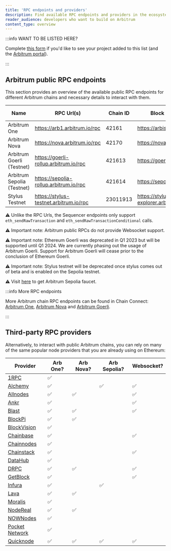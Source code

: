 ```yaml
---
title: 'RPC endpoints and providers'
description: Find available RPC endpoints and providers in the ecosystem
reader_audience: developers who want to build on Arbitrum
content_type: overview
---
```


:::info WANT TO BE LISTED HERE?

Complete [this form](https://docs.google.com/forms/d/e/1FAIpQLSdw0U-9LcLuih5TZ_QghS-S_MS4wCKSEigA_IQEza_hFmNVow/viewform) if you'd like to see your project added to this list (and the [Arbitrum portal](https://portal.arbitrum.one/)).

:::

## Arbitrum public RPC endpoints

This section provides an overview of the available public RPC endpoints for different Arbitrum chains and necessary details to interact with them.

| Name                       | RPC Url(s)                             | Chain ID | Block explorer                               | Underlying chain | Tech stack       | Sequencer feed URL                    | Sequencer endpoint<sup>⚠️</sup>                  |
| -------------------------- | -------------------------------------- | -------- | -------------------------------------------- | ---------------- | ---------------- | ------------------------------------- | ------------------------------------------------ |
| Arbitrum One               | https://arb1.arbitrum.io/rpc           | 42161    | https://arbiscan.io/                         | Ethereum         | Nitro (Rollup)   | wss://arb1.arbitrum.io/feed           | https://arb1-sequencer.arbitrum.io/rpc           |
| Arbitrum Nova              | https://nova.arbitrum.io/rpc           | 42170    | https://nova.arbiscan.io/                    | Ethereum         | Nitro (AnyTrust) | wss://nova.arbitrum.io/feed           | https://nova-sequencer.arbitrum.io/rpc           |
| Arbitrum Goerli (Testnet)  | https://goerli-rollup.arbitrum.io/rpc  | 421613   | https://goerli.arbiscan.io                   | Goerli           | Nitro (Rollup)   | wss://goerli-rollup.arbitrum.io/feed  | https://goerli-rollup-sequencer.arbitrum.io/rpc  |
| Arbitrum Sepolia (Testnet) | https://sepolia-rollup.arbitrum.io/rpc | 421614   | https://sepolia.arbiscan.io                  | Sepolia          | Nitro (Rollup)   | wss://sepolia-rollup.arbitrum.io/feed | https://sepolia-rollup-sequencer.arbitrum.io/rpc |
| Stylus Testnet             | https://stylus-testnet.arbitrum.io/rpc | 23011913 | https://stylus-testnet-explorer.arbitrum.io/ | Arbitrum Sepolia | Nitro (Rollup)   | wss://stylus-sepolia.arbitrum.io/feed | https://stylus-testnet-sequencer.arbitrum.io/rpc |

⚠️ Unlike the RPC Urls, the Sequencer endpoints only support `eth_sendRawTransaction` and `eth_sendRawTransactionConditional` calls.

⚠️ Important note: Arbitrum public RPCs do not provide Websocket support.

⚠️ Important note: Ethereum Goerli was deprecated in Q1 2023 but will be supported until Q1 2024. We are currently phasing out the usage of Arbitrum Goerli. Support for Arbitrum Goerli will cease prior to the conclusion of Ethereum Goerli.

⚠️ Important note: Stylus testnet will be deprecated once stylus comes out of beta and is enabled on the Sepolia testnet.

⚠️ Visit [here](https://faucet.quicknode.com/arbitrum/sepolia) to get Arbitrum Sepolia faucet.

:::info More RPC endpoints

More Arbitrum chain RPC endpoints can be found in Chain Connect: [Arbitrum One](https://www.alchemy.com/chain-connect/chain/arbitrum-one), [Arbitrum Nova](https://www.alchemy.com/chain-connect/chain/arbitrum-nova) and [Arbitrum Goerli](https://www.alchemy.com/chain-connect/chain/arbitrum-goerli).

:::

## Third-party RPC providers

Alternatively, to interact with public Arbitrum chains, you can rely on many of the same popular node providers that you are already using on Ethereum:

| Provider                                                                             | Arb One? | Arb Nova? | Arb Sepolia? | Websocket? |
| ------------------------------------------------------------------------------------ | -------- | --------- | ------------ | ---------- |
| [1RPC](https://docs.1rpc.io/overview/supported-networks#arbitrum)                    | ✅       |           |              |            |
| [Alchemy](https://docs.alchemy.com/reference/arbitrum-api-quickstart)                | ✅       |           | ✅           | ✅         |
| [Allnodes](https://arbitrum.publicnode.com)                                          | ✅       | ✅        |              | ✅         |
| [Ankr](https://www.ankr.com/docs/rpc-service/chains/chains-list/#arbitrum)           | ✅       |           |              | ✅         |
| [Blast](https://blastapi.io/public-api/arbitrum)                                     | ✅       | ✅        |              | ✅         |
| [BlockPi](https://docs.blockpi.io/documentations/api-reference/arbitrum)             | ✅       | ✅        |              |            |
| [BlockVision](https://dashboard.blockvision.org/connect)                             | ✅       |           |              |            |
| [Chainbase](https://docs.chainbase.com/docs/chain-api-overview#arbitrum-one)         | ✅       |           |              | ✅         |
| [Chainnodes](https://www.chainnodes.org/chains/arbitrum)                             | ✅       |           |              |            |
| [Chainstack](https://chainstack.com/build-better-with-arbitrum/)                     | ✅       |           |              | ✅         |
| [DataHub](https://datahub.figment.io/)                                               | ✅       |           |              |            |
| [DRPC](https://drpc.org/public-endpoints/arbitrum)                                   | ✅       | ✅        |              | ✅         |
| [GetBlock](https://getblock.io/nodes/arb/)                                           | ✅       |           |              | ✅         |
| [Infura](https://docs.infura.io/infura/networks/arbitrum)                            | ✅       |           | ✅           |            |
| [Lava](https://docs.lavanet.xyz/gateway-access)                                      | ✅       | ✅        |              |            |
| [Moralis](https://docs.moralis.io/reference/introduction)                            | ✅       |           |              |            |
| [NodeReal](https://nodereal.io/meganode/api-marketplace/arbitrum-nitro-rpc)          | ✅       | ✅        |              |            |
| [NOWNodes](https://nownodes.io/nodes/arbitrum-arb)                                   | ✅       |           |              |            |
| [Pocket Network](https://docs.pokt.network/welcome-to-pokt-network/supported-chains) | ✅       |           |              |            |
| [Quicknode](https://www.quicknode.com/chains/arb)                                    | ✅       | ✅        | ✅           | ✅         |
